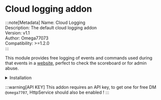 # Cloud logging addon

:::note[Metadata]
	Name: Cloud Logging <br/>
	Description: The default cloud logging addon <br/>
	Version: v1.1 <br/>
	Author: Omega77073 <br/> 
	Compatibility: >=1.2.0 <br/>
:::



This module provides free logging of events and commands used during that events in a [website](https://terminal.omegadev.xyz), perfect to check the scoreboard or for admin abuse.


<details>
	<summary>Installation</summary>
	
    1. Get the [model]("https://google.com")
    2. Place the model in `Terminal > Addons`
    3. Edit the configuration instance's attributes to add your api key and private key
    4. Load the addon in the server file using `wrapper:AddAddon(script.Parent.Addons.CloudLogging)`
</details>

:::warning[API KEY]
    This addon requires an API key, to get one for free DM `@omega7707`, HttpService should also be enabled !
:::

